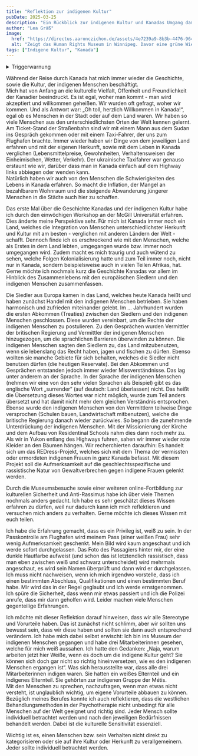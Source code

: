 ```yaml
---
title: "Reflektion zur indigenen Kultur"
pubDate: 2025-03-25
description: "Ein Rückblick zur indigenen Kultur und Kanadas Umgang damit"
author: "Lea Gräß"
image:
  href: "https://directus.aaronczichon.de/assets/4e7239a9-8b3b-4476-9648-173add33cf57.jpeg?quality=70&width=1600"
  alt: "Zeigt das Human Rights Museum in Winnipeg. Davor eine grüne Wiese und ein Sonnenuntergang im Hintergrund."
tags: ["Indigene Kultur", "Kanada"]
---
```



<details>
  <summary>Triggerwarnung</summary>
  Wir kommen aus Deutschland und möchten so viel wie möglich über die Geschichte und die aktuelle Situation der indigenen Menschen in Kanada lernen. Da wir keine Muttersprachler sind, haben wir möglicherweise Fehler gemacht oder nicht alles richtig verstanden. Wir entschuldigen uns dafür.
  Wenn du dich unwohl fühlst oder Verbesserungsvorschläge für diesen Text hast, lass es uns bitte wissen. Wir lernen gerne dazu und verbessern uns.
</details>

Während der Reise durch Kanada hat mich immer wieder die Geschichte, sowie die Kultur, der indigenen Menschen beschäftigt.    
Mich hat von Anfang an die kulturelle Vielfalt, Offenheit und Freundlichkeit der Kanadier beeindruckt. Es ist egal, woher man kommt - man wird akzeptiert und willkommen geheißen. Wir wurden oft gefragt, woher wir kommen. Und als Antwort war: „Oh toll, herzlich Willkommen in Kanada!“, egal ob es Menschen in der Stadt oder auf dem Land waren. 
Wir haben so viele Menschen aus den unterschiedlichsten Orten der Welt kennen gelernt. Am Ticket-Stand der Straßenbahn sind wir mit einem Mann aus dem Sudan ins Gespräch gekommen oder mit einem Taxi-Fahrer, der uns zum Flughafen brachte. Immer wieder haben wir Dinge von dem jeweiligen Land erfahren und mit der eigenen Herkunft, sowie mit dem Leben in Kanada verglichen (Lebensmittelpreise, Gewohnheiten, Verhaltensweisen der Einheimischen, Wetter, Verkehr). Der ukrainische Taxifahrer war genauso erstaunt wie wir, darüber dass man in Kanada einfach auf dem Highway links abbiegen oder wenden kann.    
Natürlich haben wir auch von den Menschen die Schwierigkeiten des Lebens in Kanada erfahren. So macht die Inflation, der Mangel an bezahlbarem Wohnraum und die steigende Abwanderung jüngerer Menschen in die Städte auch hier zu schaffen. 

Das erste Mal über die Geschichte Kanadas und der indigenen Kultur habe ich durch den einwöchigen Workshop an der McGill Universität erfahren. Dies änderte meine Perspektive sehr. Für mich ist Kanada immer noch ein Land, welches die Integration von Menschen unterschiedlichster Herkunft und Kultur mit am besten - verglichen mit  anderen Ländern der Welt - schafft. Dennoch finde ich es erschreckend wie mit den Menschen, welche als Erstes in dem Land lebten, umgegangen wurde bzw. immer noch umgegangen wird. Zudem macht es mich traurig und auch wütend zu sehen, welche Folgen Kolonialisierung hatte und zum Teil immer noch, nicht nur in Kanada, sondern beispielsweise auch in vielen Teilen Afrikas, hat.    
Gerne möchte ich nochmals kurz die Geschichte Kanadas vor allem im Hinblick des Zusammenlebens mit den europäischen Siedlern und den indigenen Menschen zusammenfassen. 

Die Siedler aus Europa kamen in das Land, welches heute Kanada heißt und haben zunächst Handel mit den indigenen Menschen betrieben. Sie haben harmonisch und zufrieden miteinander gelebt. Im … Jahrhundert wurden die ersten Abkommen (Treaties) zwischen den Siedlern und den indigenen Menschen geschlossen. Diese wurden vereinbart, um die Rechte der indigenen Menschen zu postulieren. Zu den Gesprächen wurden Vermittler der britischen Regierung und Vermittler der indigenen Menschen hinzugezogen, um die sprachlichen Barrieren überwinden zu können. Die indigenen Menschen sagten den Siedlern zu, das Land mitzubenutzen, wenn sie lebenslang das Recht haben, jagen und fischen zu dürfen. Ebenso wollten sie manche Gebiete für sich behalten, welches die Siedler nicht benutzen dürfen (die heutigen Reservate). Bei den Abkommen und Gesprächen entstanden jedoch immer wieder Missverständnisse. Das lag unter anderem an der Sprache. In der Sprache der indigenen Menschen (nehmen wir eine von den sehr vielen Sprachen als Beispiel) gibt es das englische Wort „surrender“ (auf deutsch: Land überlassen) nicht. Das heißt die Übersetzung dieses Wortes war nicht möglich, wurde zum Teil anders übersetzt und hat damit nicht mehr dem gleichen Verständnis entsprochen. Ebenso wurde den indigenen Menschen von den Vermittlern teilweise Dinge versprochen (Schulen bauen, Landwirtschaft mitbenutzen), welche die britische Regierung danach wieder zurückwies. So begann die zunehmende Unterdrückung der indigenen Menschen. Mit der Missionierung der Kirche und dem Aufbau von Residentinal Schools nahm dies dann noch mehr zu.    
Als wir in Yukon entlang des Highways fuhren, sahen wir immer wieder rote Kleider an den Bäumen hängen. Wir recherchierten daraufhin: Es handelt sich um das REDress-Projekt, welches sich mit dem Thema der vermissten oder ermordeten indigenen Frauen in ganz Kanada befasst. Mit diesem Projekt soll die Aufmerksamkeit auf die geschlechtsspezifische und rassistische Natur von Gewaltverbrechen gegen indigene Frauen gelenkt werden. 

Durch die Museumsbesuche sowie einer weiteren online-Fortbildung zur kulturellen Sicherheit und Anti-Rassimus habe ich über viele Themen nochmals anders gedacht. Ich habe es sehr geschätzt dieses Wissen erfahren zu dürfen, weil nur dadurch kann ich mich reflektieren und versuchen mich anders zu verhalten. Gerne möchte ich dieses Wissen mit euch teilen. 

<DirectusImage assetId="944de815-deeb-415f-9994-824c0a6af7e3.jpeg" />

Ich habe die Erfahrung gemacht, dass es ein Privileg ist, weiß zu sein. In der Passkontrolle am Flughafen wird meinem Pass (einer weißen Frau) sehr wenig Aufmerksamkeit geschenkt.  Mein Bild wird kaum angeschaut und ich werde sofort durchgelassen. Das Foto des Passagiers hinter mir, der eine dunkle Hautfarbe aufweist (und schon das ist letztendlich rassistisch, dass man eben zwischen weiß und schwarz unterscheidet) wird mehrmals angeschaut, es wird sein Namen überprüft und dann wird er durchgelassen.    
Ich muss nicht nachweisen, wenn ich mich irgendwo vorstelle, dass ich einen bestimmten Abschluss, Qualifikationen und einen bestimmten Beruf habe. Mir wird das in der Regel geglaubt und ich werde ernstgenommen.    
Ich spüre die Sicherheit, dass wenn mir etwas passiert und ich die Polizei anrufe, dass mir dann geholfen wird. 
Leider machen viele Menschen gegenteilige Erfahrungen. 

Ich möchte mit dieser Reflektion darauf hinweisen, dass wir alle Stereotype und Vorurteile haben. Das ist zunächst nicht schlimm, aber wir sollten uns bewusst sein, dass wir diese haben und sollten sie dann auch entsprechend verändern.
Ich habe mich dabei selbst erwischt: Ich bin ins Museum der indigenen Menschen gegangen und habe drei Mitarbeiterinnen gesehen, welche für mich weiß aussahen.  Ich hatte den Gedanken: „Naja, warum arbeiten jetzt hier Weiße, wenn es doch um die indigene Kultur geht? Sie können sich doch gar nicht so richtig hineinversetzen, wie es den indigenen Menschen ergangen ist“. Was sich herausstellte war, dass alle drei Mitarbeiterinnen indigen waren. Sie hatten ein weißes Elternteil und ein indigenes Elternteil. Sie gehörten zur indigenen Gruppe der Métis.    
Mit den Menschen zu sprechen, nachzufragen, wenn man etwas nicht versteht, ist unglaublich wichtig, um eigene Vorurteile abbauen zu können.    
Bezüglich meines Berufes konnte ich auch reflektieren, dass die westlichen Behandlungsmethoden in der Psychotherapie nicht unbedingt für alle Menschen auf der Welt geeignet und richtig sind. Jeder Mensch sollte individuell betrachtet werden und nach den jeweiligen Bedürfnissen behandelt werden. Dabei ist die kulturelle Sensitivität essenziell. 

Wichtig ist es, einen Menschen bzw. sein Verhalten nicht direkt zu kategorisieren oder sie auf ihre Kultur oder Herkunft zu verallgemeinern. Jeder sollte individuell betrachtet werden.  